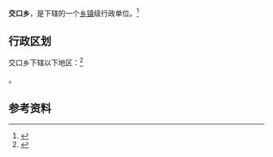 {{中国乡级行政区|14/07/29/205/000}}

'''交口乡'''，是{{PRC admin/fullname|14/07/29/205/000|3}}下辖的一个[[乡镇|乡镇]]级行政单位。<ref>{{PRC admin/ref sgc|{{PRC admin/parent|14/07/29/205/000}}}}</ref>

== 行政区划 ==

交口乡下辖以下地区：<ref>{{PRC admin/ref sgc|14/07/29/205/000}}</ref>

{{PRC admin/children|14/07/29/205/000}}。

== 参考资料 ==

{{reflist}}

{{行政区划小作品}}
{{PRC admin/navcat|14/07/29/205/000}}